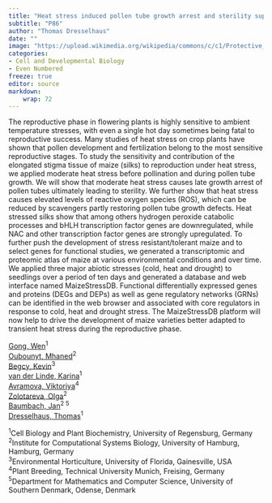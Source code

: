 ```yaml
---
title: "Heat stress induced pollen tube growth arrest and sterility supported by a MaizeStressDB"
subtitle: "P86"
author: "Thomas Dresselhaus"
date: ""
image: "https://upload.wikimedia.org/wikipedia/commons/c/c1/Protective_Coleoptile_Tip_in_Zea_Mays_Embryo_%2847691344541%29.jpg"
categories: 
- Cell and Developmental Biology
- Even Numbered
freeze: true
editor: source
markdown: 
    wrap: 72
---
```


The reproductive phase in flowering plants is highly sensitive to ambient temperature stresses, with even a single hot day sometimes being fatal to reproductive success. Many studies of heat stress on crop plants have shown that pollen development and fertilization belong to the most sensitive reproductive stages. To study the sensitivity and contribution of the elongated stigma tissue of maize (silks) to reproduction under heat stress, we applied moderate heat stress before pollination and during pollen tube growth. We will show that moderate heat stress causes late growth arrest of pollen tubes ultimately leading to sterility. We further show that heat stress causes elevated levels of reactive oxygen species (ROS), which can be reduced by scavengers partly restoring pollen tube growth defects. Heat stressed silks show that among others hydrogen peroxide catabolic processes and bHLH transcription factor genes are downregulated, while NAC and other transcription factor genes are strongly upregulated. To further push the development of stress resistant/tolerant maize and to select genes for functional studies, we generated a transcriptomic and proteomic atlas of maize at various environmental conditions and over time. We applied three major abiotic stresses (cold, heat and drought) to seedlings over a period of ten days and generated a database and web interface named MaizeStressDB. Functional differentially expressed genes and proteins (DEGs and DEPs) as well as gene regulatory networks (GRNs) can be identified in the web browser and associated with core regulators in response to cold, heat and drought stress. The MaizeStressDB platform will now help to drive the development of maize varieties better adapted to transient heat stress during the reproductive phase.

<a href='mailto:wen.gong@ur.de'>Gong, Wen</a><sup>1</sup><br><a href='mailto:mhaned.oubounyt@uni-hamburg.de'>Oubounyt, Mhaned</a><sup>2</sup><br><a href='mailto:kbegcy.padilla@ufl.edu'>Begcy, Kevin</a><sup>3</sup><br><a href='mailto:karina.van-der-linde@biologie.uni-regensburg.de'>van der Linde, Karina</a><sup>1</sup><br><a href='mailto:viktoriya.avramova@tum.de'>Avramova, Viktoriya</a><sup>4</sup><br><a href='mailto:olga.zolotareva@uni-hamburg.de'>Zolotareva, Olga</a><sup>2</sup><br><a href='mailto:jan.baumbach@uni-hamburg.de'>Baumbach, Jan</a><sup>2 5</sup><br><a href='mailto:thomas.dresselhaus@ur.de'>Dresselhaus, Thomas</a><sup>1</sup><br>

<sup>1</sup>Cell Biology and Plant Biochemistry, University of Regensburg, Germany<br><sup>2</sup>Institute for Computational Systems Biology, University of Hamburg, Hamburg, Germany<br><sup>3</sup>Environmental Horticulture, University of Florida, Gainesville, USA<br><sup>4</sup>Plant Breeding, Technical University Munich, Freising, Germany<br><sup>5</sup>Department for Mathematics and Computer Science, University of Southern Denmark, Odense, Denmark<br>